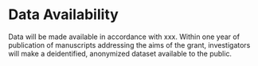 # Data Availability {.unnumbered}

Data will be made available in accordance with xxx. Within one year of publication of manuscripts addressing the aims of the grant, investigators will make a deidentified, anonymized dataset available to the public.